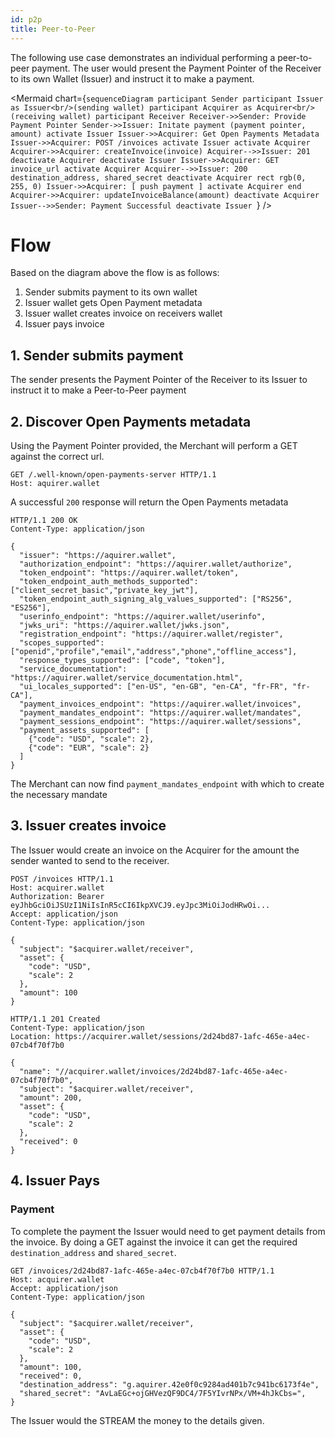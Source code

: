 ```yaml
---
id: p2p
title: Peer-to-Peer
---
```


The following use case demonstrates an individual performing a peer-to-peer payment. The user would present the 
Payment Pointer of the Receiver to its own Wallet (Issuer) and instruct it to make a payment. 

<Mermaid chart={`sequenceDiagram
participant Sender
participant Issuer as Issuer<br/>(sending wallet)
participant Acquirer as Acquirer<br/>(receiving wallet)
participant Receiver
Receiver->>Sender: Provide Payment Pointer
Sender->>Issuer: Initate payment (payment pointer, amount)
activate Issuer
Issuer->>Acquirer: Get Open Payments Metadata
Issuer->>Acquirer: POST /invoices
activate Issuer
activate Acquirer
Acquirer->>Acquirer: createInvoice(invoice)
Acquirer-->>Issuer: 201
deactivate Acquirer
deactivate Issuer
Issuer->>Acquirer: GET invoice_url
activate Acquirer
Acquirer-->>Issuer: 200 destination_address, shared_secret
deactivate Acquirer
rect rgb(0, 255, 0)
    Issuer->>Acquirer: [ push payment ]
    activate Acquirer
end
Acquirer->>Acquirer: updateInvoiceBalance(amount)
deactivate Acquirer
Issuer-->>Sender: Payment Successful
deactivate Issuer
`}
/>

# Flow

Based on the diagram above the flow is as follows:
1. Sender submits payment to its own wallet
2. Issuer wallet gets Open Payment metadata
3. Issuer wallet creates invoice on receivers wallet
3. Issuer pays invoice

## 1. Sender submits payment

The sender presents the Payment Pointer of the Receiver to its Issuer to instruct it to make a Peer-to-Peer payment

## 2. Discover Open Payments metadata

Using the Payment Pointer provided, the Merchant will perform a GET against the correct url.

```http
GET /.well-known/open-payments-server HTTP/1.1
Host: aquirer.wallet
```

A successful `200` response will return the Open Payments metadata

```http
HTTP/1.1 200 OK
Content-Type: application/json

{
  "issuer": "https://aquirer.wallet",
  "authorization_endpoint": "https://aquirer.wallet/authorize",
  "token_endpoint": "https://aquirer.wallet/token",
  "token_endpoint_auth_methods_supported": ["client_secret_basic","private_key_jwt"],
  "token_endpoint_auth_signing_alg_values_supported": ["RS256", "ES256"],
  "userinfo_endpoint": "https://aquirer.wallet/userinfo",
  "jwks_uri": "https://aquirer.wallet/jwks.json",
  "registration_endpoint": "https://aquirer.wallet/register",
  "scopes_supported": ["openid","profile","email","address","phone","offline_access"],
  "response_types_supported": ["code", "token"],
  "service_documentation": "https://aquirer.wallet/service_documentation.html",
  "ui_locales_supported": ["en-US", "en-GB", "en-CA", "fr-FR", "fr-CA"],
  "payment_invoices_endpoint": "https://aquirer.wallet/invoices",
  "payment_mandates_endpoint": "https://aquirer.wallet/mandates",
  "payment_sessions_endpoint": "https://aquirer.wallet/sessions",
  "payment_assets_supported": [
    {"code": "USD", "scale": 2},
    {"code": "EUR", "scale": 2}
  ]
}
```

The Merchant can now find `payment_mandates_endpoint` with which to create the necessary mandate

## 3. Issuer creates invoice 

The Issuer would create an invoice on the Acquirer for the amount the sender wanted to send to the receiver.

```http
POST /invoices HTTP/1.1
Host: acquirer.wallet
Authorization: Bearer eyJhbGciOiJSUzI1NiIsInR5cCI6IkpXVCJ9.eyJpc3MiOiJodHRwOi...
Accept: application/json
Content-Type: application/json

{
  "subject": "$acquirer.wallet/receiver",
  "asset": {
    "code": "USD",
    "scale": 2
  },
  "amount": 100
}
```

```http
HTTP/1.1 201 Created
Content-Type: application/json
Location: https://acquirer.wallet/sessions/2d24bd87-1afc-465e-a4ec-07cb4f70f7b0

{
  "name": "//acquirer.wallet/invoices/2d24bd87-1afc-465e-a4ec-07cb4f70f7b0",
  "subject": "$acquirer.wallet/receiver",
  "amount": 200,
  "asset": {
    "code": "USD",
    "scale": 2
  },
  "received": 0
}
```

## 4. Issuer Pays

### Payment

To complete the payment the Issuer would need to get payment details from the invoice. By doing a GET against
the invoice it can get the required `destination_address` and `shared_secret`.

```http
GET /invoices/2d24bd87-1afc-465e-a4ec-07cb4f70f7b0 HTTP/1.1
Host: acquirer.wallet
Accept: application/json
Content-Type: application/json

{
  "subject": "$acquirer.wallet/receiver",
  "asset": {
    "code": "USD",
    "scale": 2
  },
  "amount": 100,
  "received": 0,
  "destination_address": "g.aquirer.42e0f0c9284ad401b7c941bc6173f4e",
  "shared_secret": "AvLaEGc+ojGHVezQF9DC4/7F5YIvrNPx/VM+4hJkCbs=",
}
```

The Issuer would the STREAM the money to the details given.
